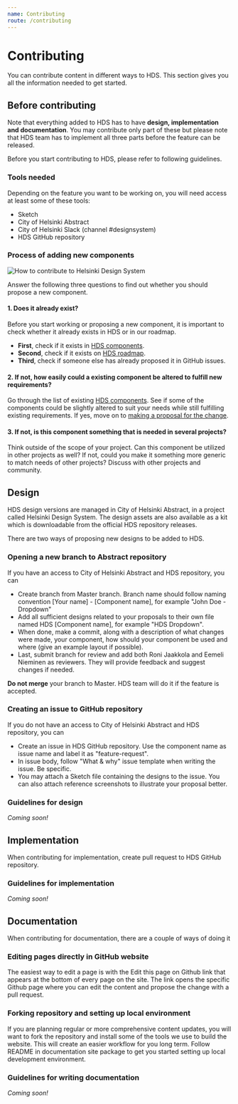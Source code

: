 ```yaml
---
name: Contributing
route: /contributing
---
```



# Contributing

<LargeParagraph>
    You can contribute content in different ways to HDS. This section gives you all the information needed to get started.
</LargeParagraph>

## Before contributing

Note that everything added to HDS has to have **design, implementation and documentation**. You may contribute only part of these but please note that HDS team has to implement all three parts before the feature can be released. 

Before you start contributing to HDS, please refer to following guidelines.

### Tools needed
Depending on the feature you want to be working on, you will need access at least some of these tools:
- <Link href="https://www.sketch.com/" external>Sketch</Link>
- City of Helsinki <Link href="https://www.abstract.com/" external>Abstract</Link>
- City of Helsinki Slack (channel <Link href="https://helsinkicity.slack.com/archives/CHCV3KTHA" external>#designsystem</Link>)
- <Link href="https://github.com/City-of-Helsinki/helsinki-design-system" external>HDS GitHub repository</Link>

### Process of adding new components

<Image src="../../static/hds-contribution-simple.png" alt="How to contribute to Helsinki Design System" style="max-width:100%" viewable />

Answer the following three questions to find out whether you should propose a new component.

#### 1. Does it already exist?
Before you start working or proposing a new component, it is important to check whether it already exists in HDS or in our roadmap.

- **First**, check if it exists in [HDS components](/components).
- **Second**, check if it exists on [HDS roadmap](/about/roadmap).
- **Third**, check if someone else has already <Link href="https://github.com/City-of-Helsinki/helsinki-design-system/issues" external>proposed it in GitHub issues</Link>.

#### 2. If not, how easily could a existing component be altered to fulfill new requirements?
Go through the list of existing [HDS components](/components). See if some of the components could be slightly altered to suit your needs while still fulfilling existing requirements. If yes, move on to [making a proposal for the change]().

#### 3. If not, is this component something that is needed in several projects?
Think outside of the scope of your project. Can this component be utilized in other projects as well? If not, could you make it something more generic to match needs of other projects? Discuss with other projects and community.

## Design

<p>HDS design versions are managed in City of Helsinki Abstract, in a project called Helsinki Design System. The design assets are also available as a kit which is downloadable from the official <Link href="https://github.com/City-of-Helsinki/helsinki-design-system/releases" external>HDS repository releases</Link>.</p>

There are two ways of proposing new designs to be added to HDS.

### Opening a new branch to Abstract repository

If you have an access to City of Helsinki Abstract and HDS repository, you can 
- Create branch from Master branch. Branch name should follow naming convention [Your name] - [Component name], for example "John Doe - Dropdown"
- Add all sufficient designs related to your proposals to their own file named HDS [Component name], for example "HDS Dropdown".
- When done, make a commit, along with a description of what changes were made, your component, how should your component be used and where (give an example layout if possible).
- Last, submit branch for review and add both Roni Jaakkola and Eemeli Nieminen as reviewers. They will provide feedback and suggest changes if needed.

**Do not merge** your branch to Master. HDS team will do it if the feature is accepted.

### Creating an issue to GitHub repository

If you do not have an access to City of Helsinki Abstract and HDS repository, you can 
- Create an issue in HDS GitHub repository. Use the component name as issue name and label it as "feature-request".
- In issue body, follow "What & why" issue template when writing the issue. Be specific.
- You may attach a Sketch file containing the designs to the issue. You can also attach reference screenshots to illustrate your proposal better.

### Guidelines for design

_Coming soon!_

## Implementation

<p>When contributing for implementation, create <Link href="https://help.github.com/en/github/collaborating-with-issues-and-pull-requests/creating-a-pull-request" external>pull request</Link> to <Link href="https://github.com/City-of-Helsinki/helsinki-design-system" external>HDS GitHub repository</Link>.</p>

### Guidelines for implementation

_Coming soon!_

## Documentation

When contributing for documentation, there are a couple of ways of doing it

### Editing pages directly in GitHub website

The easiest way to edit a page is with the Edit this page on Github link that appears at the bottom of every page on the site. The link opens the specific Github page where you can edit the content and propose the change with a pull request.

### Forking repository and setting up local environment

<p>If you are planning regular or more comprehensive content updates, you will want to fork the repository and install some of the tools we use to build the website. This will create an easier workflow for you long term. Follow README in <Link href="https://github.com/City-of-Helsinki/helsinki-design-system/tree/master/site" external>documentation site package</Link> to get you started setting up local development environment.</p>

### Guidelines for writing documentation

_Coming soon!_


